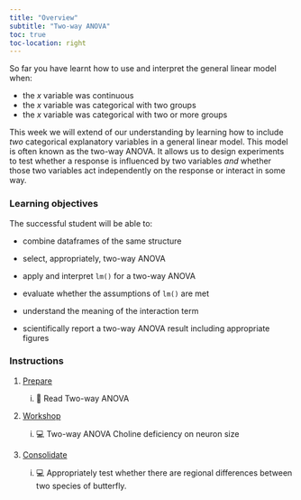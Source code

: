 ```yaml
---
title: "Overview"
subtitle: "Two-way ANOVA"
toc: true
toc-location: right
---
```


So far you have learnt how to use and interpret the general linear model
when:

-   the *x* variable was continuous
-   the *x* variable was categorical with two groups
-   the *x* variable was categorical with two or more groups

This week we will extend of our understanding by learning how to include
*two* categorical explanatory variables in a general linear model. This
model is often known as the two-way ANOVA. It allows us to design
experiments to test whether a response is influenced by two variables
*and* whether those two variables act independently on the response or
interact in some way.

### Learning objectives

The successful student will be able to:

-   combine dataframes of the same structure

-   select, appropriately, two-way ANOVA

-   apply and interpret `lm()` for a two-way ANOVA

-   evaluate whether the assumptions of `lm()` are met

-   understand the meaning of the interaction term

-   scientifically report a two-way ANOVA result including appropriate
    figures

### Instructions

1.  [Prepare](study_before_workshop.qmd)

    i.  📖 Read Two-way ANOVA

2.  [Workshop](workshop.qmd)

    i.  💻 Two-way ANOVA Choline deficiency on neuron size
        <!-- ii. 💻 What to do when the assumptions are not met -->

3.  [Consolidate](study_after_workshop.qmd)

    i.  💻 Appropriately test whether there are regional differences
        between two species of butterfly.
